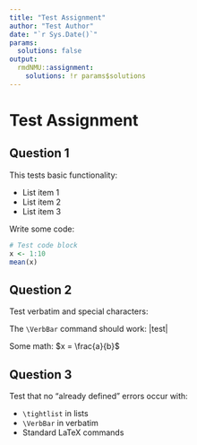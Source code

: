```yaml
---
title: "Test Assignment"
author: "Test Author"
date: "`r Sys.Date()`"
params:
  solutions: false
output: 
  rmdNMU::assignment:
    solutions: !r params$solutions
---
```


# Test Assignment

## Question 1

This tests basic functionality:

- List item 1
- List item 2
- List item 3

Write some code:

```r
# Test code block
x <- 1:10
mean(x)
```

## Question 2

Test verbatim and special characters:

The `\VerbBar` command should work: |test|

Some math: $x = \frac{a}{b}$

## Question 3

Test that no "already defined" errors occur with:

- `\tightlist` in lists
- `\VerbBar` in verbatim
- Standard LaTeX commands